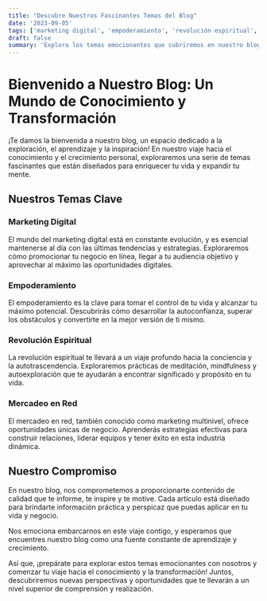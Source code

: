 ```yaml
---
title: "Descubre Nuestros Fascinantes Temas del Blog"
date: '2023-09-05'
tags: ['marketing digital', 'empoderamiento', 'revolución espiritual', 'mercadeo en red', 'blog']
draft: false
summary: 'Explora los temas emocionantes que cubriremos en nuestro blog y prepárate para un viaje de conocimiento y crecimiento personal.'
---
```


# Bienvenido a Nuestro Blog: Un Mundo de Conocimiento y Transformación

¡Te damos la bienvenida a nuestro blog, un espacio dedicado a la exploración, el aprendizaje y la inspiración! En nuestro viaje hacia el conocimiento y el crecimiento personal, exploraremos una serie de temas fascinantes que están diseñados para enriquecer tu vida y expandir tu mente.

<TOCInline toc={props.toc} exclude="Bienvenido a Nuestro Blog" />

## Nuestros Temas Clave

### Marketing Digital

El mundo del marketing digital está en constante evolución, y es esencial mantenerse al día con las últimas tendencias y estrategias. Exploraremos cómo promocionar tu negocio en línea, llegar a tu audiencia objetivo y aprovechar al máximo las oportunidades digitales.

### Empoderamiento

El empoderamiento es la clave para tomar el control de tu vida y alcanzar tu máximo potencial. Descubrirás cómo desarrollar la autoconfianza, superar los obstáculos y convertirte en la mejor versión de ti mismo.

### Revolución Espiritual

La revolución espiritual te llevará a un viaje profundo hacia la conciencia y la autotrascendencia. Exploraremos prácticas de meditación, mindfulness y autoexploración que te ayudarán a encontrar significado y propósito en tu vida.

### Mercadeo en Red

El mercadeo en red, también conocido como marketing multinivel, ofrece oportunidades únicas de negocio. Aprenderás estrategias efectivas para construir relaciones, liderar equipos y tener éxito en esta industria dinámica.

## Nuestro Compromiso

En nuestro blog, nos comprometemos a proporcionarte contenido de calidad que te informe, te inspire y te motive. Cada artículo está diseñado para brindarte información práctica y perspicaz que puedas aplicar en tu vida y negocio.

Nos emociona embarcarnos en este viaje contigo, y esperamos que encuentres nuestro blog como una fuente constante de aprendizaje y crecimiento.

Así que, ¡prepárate para explorar estos temas emocionantes con nosotros y comenzar tu viaje hacia el conocimiento y la transformación! Juntos, descubriremos nuevas perspectivas y oportunidades que te llevarán a un nivel superior de comprensión y realización.
